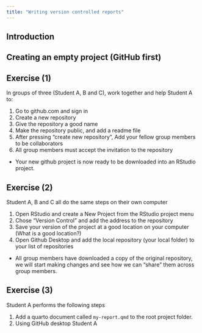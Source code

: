 ```yaml
---
title: "Writing version controlled reports"
---
```





## Introduction






## Creating an empty project (GitHub first)


::: {.callout-tip}
## Exercise (1)


In groups of three (Student A, B and C), work together and help Student A to:

1. Go to github.com and sign in 
2. Create a new repository
3. Give the repository a good name
4. Make the repository public, and add a readme file
5. After pressing "create new repository", Add your fellow group members to be collaborators
6. All group members must accept the invitation to the repository


:::

- Your new github project is now ready to be downloaded into an RStudio project.


::: {.callout-tip}
## Exercise (2)


Student A, B and C all do the same steps on their own computer

1. Open RStudio and create a New Project from the RStudio project menu
2. Chose "Version Control" and add the address to the repository
3. Save your version of the project at a good location on your computer (What is a good location?)
4. Open Github Desktop and add the local repository (your local folder) to your list of repositories  


:::

- All group members have downloaded a copy of the original repository, we will start making changes and see how we can "share" them across group members.



::: {.callout-tip}
## Exercise (3)


Student A performs the following steps

1. Add a quarto document called `my-report.qmd` to the root project folder.
2. Using GitHub desktop Student A 


:::















